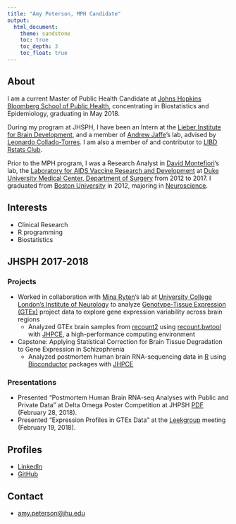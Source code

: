 ```yaml
---
title: "Amy Peterson, MPH Candidate"
output:
  html_document:
    theme: sandstone
    toc: true
    toc_depth: 3
    toc_float: true
---
```



## About

I am a current Master of Public Health Candidate at [Johns Hopkins Bloomberg School of Public Health](https://www.jhsph.edu), concentrating in Biostatistics and Epidemiology, graduating in May 2018.  

During my program at JHSPH, I have been an Intern at the [Lieber Institute for Brain Development](https://www.libd.org), and a member of [Andrew Jaffe](http://aejaffe.com)'s lab, advised by [Leonardo Collado-Torres](http://lcolladotor.github.io). I am also a member of and contributor to [LIBD Rstats Club](http://research.libd.org/rstatsclub/). 

Prior to the MPH program, I was a Research Analyst in [David Montefiori](https://dhvi.duke.edu/montefiori-david-charles)'s lab, the [Laboratory for AIDS Vaccine Research and Development](https://surgery.duke.edu/divisions/surgical-sciences/research/research-laboratories/laboratory-aids-research-and-development) at [Duke University Medical Center, Department of Surgery](https://surgery.duke.edu) from 2012 to 2017. I graduated from [Boston University](http://www.bu.edu) in 2012, majoring in [Neuroscience](http://www.bu.edu/neuro/undergraduate/).  

## Interests

* Clinical Research
* R programming 
* Biostatistics

## JHSPH 2017-2018

### Projects

* Worked in collaboration with [Mina Ryten](http://www.ucl.ac.uk/ukpdc/research-groups/neurogenomics-group/mina-ryten)'s lab at [University College London's Institute of Neurology](https://www.ucl.ac.uk/ion/) to analyze [Genotype-Tissue Expression (GTEx)](https://www.gtexportal.org/) project data to explore gene expression variability across brain regions
    - Analyzed GTEx brain samples from [recount2](http://bioconductor.org/packages/recount) using [recount.bwtool](https://github.com/LieberInstitute/recount.bwtool) with [JHPCE](https://jhpce.jhu.edu), a high-performance computing environment
* Capstone: Applying Statistical Correction for Brain Tissue Degradation to Gene Expression in Schizophrenia 
    - Analyzed postmortem human brain RNA-sequencing data in [R](https://cran.r-project.org) using [Bioconductor](https://www.bioconductor.org) packages with [JHPCE](https://jhpce.jhu.edu)

### Presentations

* Presented "Postmortem Human Brain RNA-seq Analyses with Public and Private Data" at Delta Omega Poster Competition at JHPSH [PDF](files/Peterson Poster.pdf) (February 28, 2018).
* Presented "Expression Profiles in GTEx Data" at the [Leekgroup](http://jtleek.com/members.html) meeting (February 19, 2018).



## Profiles 

* [LinkedIn](https://www.linkedin.com/in/amy-peterson-6143ba137/)
* [GitHub](http://github.com/amy-peterson)

## Contact

* [amy.peterson@jhu.edu](mailto:amy.peterson@jhu.edu)



<script type='text/javascript' id='clustrmaps' src='//cdn.clustrmaps.com/map_v2.js?cl=ffffff&w=a&t=n&d=hnA7HWDcygUV__H-Pg5Npl9yDzHZ983W1TmLzj1XMf8'></script>

